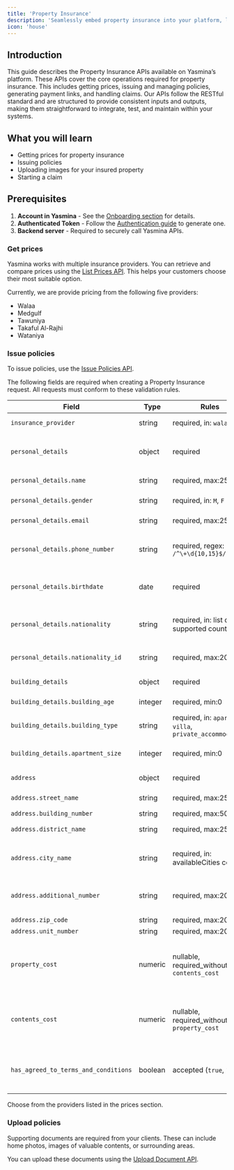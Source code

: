 ```yaml
---
title: 'Property Insurance'
description: 'Seamlessly embed property insurance into your platform, letting your customers insure their properties with just a click.'
icon: 'house'
---
```


## Introduction
This guide describes the Property Insurance APIs available on Yasmina’s platform. These APIs cover the core operations required for property insurance. This includes getting prices, issuing and managing policies, generating payment links, and handling claims.
Our APIs follow the RESTful standard and are structured to provide consistent inputs and outputs, making them straightforward to integrate, test, and maintain within your systems.

## What you will learn
- Getting prices for property insurance
- Issuing policies
- Uploading images for your insured property
- Starting a claim

## Prerequisites
1. **Account in Yasmina** - See the <a href="/introduction#onboarding" target="_blank">Onboarding section</a> for details.
2. **Authenticated Token** - Follow the <a href="/authentication" target="_blank">Authentication guide</a> to generate one.
3. **Backend server** - Required to securely call Yasmina APIs.

### Get prices
Yasmina works with multiple insurance providers. You can retrieve and compare prices using the <a href="/property-api-reference/prices/list-prices" target="_blank">List Prices API</a>. This helps your customers choose their most suitable option.

Currently, we are provide pricing from the following five providers:

- Walaa
- Medgulf
- Tawuniya
- Takaful Al-Rajhi
- Wataniya

### Issue policies

To issue policies, use the <a href="/property-api-reference/policies/issue-policy" target="_blank">Issue Policies API</a>.

The following fields are required when creating a Property Insurance request.
All requests must conform to these validation rules.

| Field | Type | Rules | Description |
|-------|------|-------|-------------|
| `insurance_provider` | string | required, in: `walaa` | This comes from the prices API |
| `personal_details` | object | required | Contains personal information of the policyholder. |
| `personal_details.name` | string | required, max:255 | Full name of the policyholder. |
| `personal_details.gender` | string | required, in: `M`, `F` | Gender of the policyholder. |
| `personal_details.email` | string | required, max:255 | Email address of the policyholder. |
| `personal_details.phone_number` | string | required, regex: `/^\+\d{10,15}$/` | Phone number in **international format** (e.g., `+966512345678`). |
| `personal_details.birthdate` | date | required | Date of birth (ISO 8601 format recommended, e.g., `1990-05-20`). |
| `personal_details.nationality` | string | required, in: list of supported countries | Country code of nationality (must match supported country codes). |
| `personal_details.nationality_id` | string | required, max:20 | National ID, Iqama, or passport number. |
| `building_details` | object | required | Details of the insured building. |
| `building_details.building_age` | integer | required, min:0 | Age of the building in years. |
| `building_details.building_type` | string | required, in: `apartment`, `villa`, `private_accommodation` | Type of property. |
| `building_details.apartment_size` | integer | required, min:0 | Size of apartment in square meters (if applicable). |
| `address` | object | required | Full address of the property. |
| `address.street_name` | string | required, max:255 | Street name of the property. |
| `address.building_number` | string | required, max:50 | Building number. |
| `address.district_name` | string | required, max:255 | District/area name. |
| `address.city_name` | string | required, in: availableCities config | City name (must match Yasmina’s supported cities list). |
| `address.additional_number` | string | required, max:20 | Additional number (Saudi address standard). |
| `address.zip_code` | string | required, max:20 | Zip/postal code. |
| `address.unit_number` | string | required, max:20 | Unit/flat number. |
| `property_cost` | numeric | nullable, required_without: `contents_cost` | Estimated value of the building/property. Required if `contents_cost` is not provided. |
| `contents_cost` | numeric | nullable, required_without: `property_cost` | Estimated value of the home contents. Required if `property_cost` is not provided. |
| `has_agreed_to_terms_and_conditions` | boolean | accepted (`true`, `1`, `yes`) | Must explicitly confirm acceptance of terms and conditions. |

Choose from the providers listed in the prices section.

### Upload policies

Supporting documents are required from your clients. These can include home photos, images of valuable contents, or surrounding areas.

You can upload these documents using the [Upload Document API](/property-api-reference/policies/request-policy).